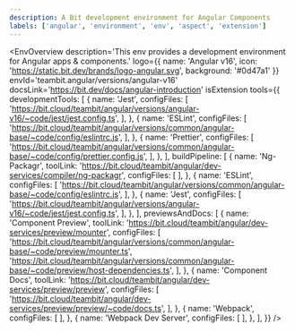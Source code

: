 ```yaml
---
description: A Bit development environment for Angular Components
labels: ['angular', 'environment', 'env', 'aspect', 'extension']
---
```



<EnvOverview
  description='This env provides a development environment for Angular apps & components.'
  logo={{
    name: 'Angular v16',
    icon: 'https://static.bit.dev/brands/logo-angular.svg',
    background: '#0d47a1'
  }}
  envId='teambit.angular/versions/angular-v16'
  docsLink='https://bit.dev/docs/angular-introduction'
  isExtension
  tools={{
    developmentTools: [
      {
        name: 'Jest',
        configFiles: [
          'https://bit.cloud/teambit/angular/versions/angular-v16/~code/jest/jest.config.ts',
        ],
      },
      {
        name: 'ESLint',
        configFiles: [
          'https://bit.cloud/teambit/angular/versions/common/angular-base/~code/config/eslintrc.js',
        ],
      },
      {
        name: 'Prettier',
        configFiles: [
          'https://bit.cloud/teambit/angular/versions/common/angular-base/~code/config/prettier.config.js',
        ],
      },
    ],
    buildPipeline: [
      {
        name: 'Ng-Packagr',
        toolLink: 'https://bit.cloud/teambit/angular/dev-services/compiler/ng-packagr',
        configFiles: [
        ],
      },
      {
        name: 'ESLint',
        configFiles: [
          'https://bit.cloud/teambit/angular/versions/common/angular-base/~code/config/eslintrc.js',
        ],
      },
      {
        name: 'Jest',
        configFiles: [
          'https://bit.cloud/teambit/angular/versions/angular-v16/~code/jest/jest.config.ts',
        ],
      },
    ],
    previewsAndDocs: [
      {
        name: 'Component Preview',
        toolLink: 'https://bit.cloud/teambit/angular/dev-services/preview/mounter',
        configFiles: [
          'https://bit.cloud/teambit/angular/versions/common/angular-base/~code/preview/mounter.ts',
          'https://bit.cloud/teambit/angular/versions/common/angular-base/~code/preview/host-dependencies.ts',
        ],
      },
      {
        name: 'Component Docs',
        toolLink: 'https://bit.cloud/teambit/angular/dev-services/preview/preview',
        configFiles: [
          'https://bit.cloud/teambit/angular/dev-services/preview/preview/~code/docs.ts',
        ],
      },
      {
        name: 'Webpack',
        configFiles: [
        ],
      },
      {
        name: 'Webpack Dev Server',
        configFiles: [
        ],
      },
    ],
  }} />
